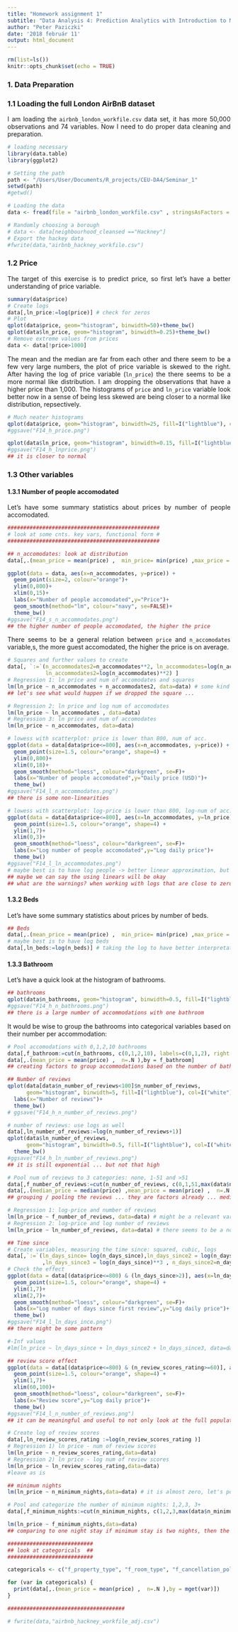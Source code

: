 ```yaml
---
title: "Homework assignment 1"
subtitle: "Data Analysis 4: Prediction Analytics with Introduction to Machine Learning 2017/2018 Winter"
author: "Peter Paziczki"
date: '2018 február 11'
output: html_document
---
```


<style>
body {
text-align: justify}
</style>

```r
rm(list=ls())
knitr::opts_chunk$set(echo = TRUE)
```

### 1. Data Preparation

### 1.1 Loading the full London AirBnB dataset

I am loading the `airbnb_london_workfile.csv` data set, it has more 50,000 observations and 74 variables. Now I need to do proper data cleaning and preparation.

```r
# loading necessary 
library(data.table)
library(ggplot2)

# Setting the path
path <- "/Users/User/Documents/R_projects/CEU-DA4/Seminar_1"
setwd(path)
#getwd()

# Loading the data
data <- fread(file = "airbnb_london_workfile.csv" , stringsAsFactors = F )

# Randomly choosing a borough
# data <- data[neighbourhood_cleansed =="Hackney"]
# Export the hackey data
#fwrite(data,"airbnb_hackney_workfile.csv")
```

### 1.2 Price

The target of this exercise is to predict price, so first let's have a better understanding of price variable.

```r
summary(data$price)
# Create logs
data[,ln_price:=log(price)] # check for zeros
# Plot
qplot(data$price, geom="histogram", binwidth=50)+theme_bw()
qplot(data$ln_price, geom="histogram", binwidth=0.25)+theme_bw()
# Remove extreme values from prices
data <- data[!price>1000]
```

The mean and the median are far from each other and there seem to be a few very large numbers, the plot of price variable is skewed to the right. After having the log of price variable (`ln_price`) the there seems to be a more normal like distribution. I am dropping the observations that have a higher price than 1,000. The histograms of `price` and `ln_price` variable look better now in a sense of being less skewed are being closer to a normal like distribution, repsectively.

```r
# Much neater histograms
qplot(data$price, geom="histogram", binwidth=25, fill=I("lightblue"), col=I("white"))+theme_bw()
#ggsave("F14_h_price.png")

qplot(data$ln_price, geom="histogram", binwidth=0.15, fill=I("lightblue"), col=I("white"))+theme_bw()
#ggsave("F14_h_lnprice.png")
## it is closer to normal
```

### 1.3 Other variables

#### 1.3.1 Number of people accomodated

Let's have some summary statistics about prices by number of people accomodated.

```r
################################################
# look at some cnts. key vars, functional form #
################################################

## n_accomodates: look at distribution
data[,.(mean_price = mean(price) ,  min_price= min(price) ,max_price = max(price),  n=.N ),by = n_accommodates]

ggplot(data = data, aes(x=n_accommodates, y=price)) +
  geom_point(size=2, colour="orange")+
  ylim(0,800)+
  xlim(0,15)+
  labs(x="Number of people accomodated",y="Price")+
  geom_smooth(method="lm", colour="navy", se=FALSE)+
  theme_bw()
#ggsave("F14_s_n_accommodates.png")
## the higher number of people accomodated, the higher the price
```

There seems to be a general relation between `price` and `n_accomodates` variable,s, the more guest accomodated, the higher the price is on average.

```r
# Squares and further values to create
data[, `:=`(n_accommodates2=n_accommodates**2, ln_accommodates=log(n_accommodates) ,
            ln_accommodates2=log(n_accommodates)**2) ]
# Regression 1: ln price and num of accomodates and squares
lm(ln_price ~ n_accommodates + n_accommodates2, data=data) # some kind of negative effect as number of accomodates increases
## let's see what would happen if we dropped the square ...

# Regression 2: ln price and log num of accomodates
lm(ln_price ~ ln_accommodates , data=data)
# Regression 3: ln price and num of accomodates
lm(ln_price ~ n_accommodates, data=data)

# lowess with scatterplot: price is lower than 800, num of acc.
ggplot(data = data[data$price<=800], aes(x=n_accommodates, y=price)) +
  geom_point(size=1.5, colour="orange", shape=4) +
  ylim(0,800)+
  xlim(0,18)+
  geom_smooth(method="loess", colour="darkgreen", se=F)+
  labs(x="Number of people accomodated",y="Daily price (USD)")+
  theme_bw()
#ggsave("F14_l_n_accommodates.png")
## there is some non-linearities

# lowess with scatterplot: log-price is lower than 800, log-num of acc.
ggplot(data = data[data$price<=800], aes(x=ln_accommodates, y=ln_price)) +
  geom_point(size=1.5, colour="orange", shape=4) +
  ylim(1,7)+
  xlim(0,3)+
  geom_smooth(method="loess", colour="darkgreen", se=F)+
  labs(x="Log number of people accomodated",y="Log daily price")+
  theme_bw()
#ggsave("F14_l_ln_accommodates.png")
# maybe best is to have log people -> better linear approximation, but different interpretation!!
## maybe we can say the using linears will be okay
## what are the warnings? when working with logs that are close to zero, there could be problems, but now everything is okay ...
```

#### 1.3.2 Beds

Let's have some summary statistics about prices by number of beds.

```r
## Beds
data[,.(mean_price = mean(price) ,  min_price= min(price) ,max_price = max(price),  n=.N ),by = n_beds]
# maybe best is to have log beds
data[,ln_beds:=log(n_beds)] # taking the log to have better interpretation
```

#### 1.3.3 Bathroom

Let's have a quick look at the histogram of bathrooms.

```r
## bathrooms
qplot(data$n_bathrooms, geom="histogram", binwidth=0.5, fill=I("lightblue"), col=I("white"))+theme_bw()
#ggsave("F14_h_n_bathrooms.png")
## there is a large number of accommodations with one bathroom
```

It would be wise to group the bathrooms into categorical variables based on their number per accommodation:

```r
# Pool accomodations with 0,1,2,10 bathrooms
data[,f_bathroom:=cut(n_bathrooms, c(0,1,2,10), labels=c(0,1,2), right = F)]
data[,.(mean_price = mean(price) ,  n=.N ),by = f_bathroom]
## creating factors to group accommodations based on the number of bathrooms
```

```r
## Number of reviews
qplot(data[data$n_number_of_reviews<100]$n_number_of_reviews,
      geom="histogram", binwidth=5, fill=I("lightblue"), col=I("white"))+ 
  labs(x="Number of reviews")+
  theme_bw()
# ggsave("F14_h_n_number_of_reviews.png")

# number of reviews: use logs as well
data[,ln_number_of_reviews:=log(n_number_of_reviews+1)]
qplot(data$ln_number_of_reviews,
      geom="histogram", binwidth=0.5, fill=I("lightblue"), col=I("white"))+ 
  theme_bw()
#ggsave("F14_h_ln_number_of_reviews.png")
## it is still exponential ... but not that high

# Pool num of reviews to 3 categories: none, 1-51 and >51
data[,f_number_of_reviews:=cut(n_number_of_reviews, c(0,1,51,max(data$n_number_of_reviews)), labels=c(0,1,2), right = F)]
data[,.(median_price = median(price) ,mean_price = mean(price) ,  n=.N ),by = f_number_of_reviews]
## grouping / pooling the reviews ... they are factors already ... median and mean are close to each other

# Regression 1: log-price and number of reviews
lm(ln_price ~ f_number_of_reviews, data=data) # might be a relevant variable ...
# Regression 2: log-price and log number of reviews
lm(ln_price ~ ln_number_of_reviews, data=data) # there seems to be a not so strong connection

## Time since
# Create variables, measuring the time since: squared, cubic, logs
data[,`:=`(ln_days_since= log(n_days_since),ln_days_since2 = log(n_days_since)**2
           ,ln_days_since3 = log(n_days_since)**3 , n_days_since2=n_days_since**2, n_days_since3=n_days_since**3)]
# Check the effect
ggplot(data = data[(data$price<=800) & (ln_days_since>2)], aes(x=ln_days_since , y=ln_price)) +
  geom_point(size=1.5, colour="orange", shape=4) +
  ylim(1,7)+
  xlim(2,7)+
  geom_smooth(method="loess", colour="darkgreen", se=F)+
  labs(x="Log number of days since first review",y="Log daily price")+
  theme_bw()
#ggsave("F14_l_ln_days_ince.png")
## there might be some pattern

#-Inf values
#lm(ln_price ~ ln_days_since + ln_days_since2 + ln_days_since3, data=data)

## review score effect
ggplot(data = data[(data$price<=800) & (n_review_scores_rating>=60)], aes(x=n_review_scores_rating , y=ln_price)) +
  geom_point(size=1.5, colour="orange", shape=4) +
  ylim(1,7)+
  xlim(60,100)+
  geom_smooth(method="loess", colour="darkgreen", se=F)+
  labs(x="Review score",y="Log daily price")+
  theme_bw()
#ggsave("F14_l_n_number_of_reviews.png")
## it can be meaningful and useful to not only look at the full population but subsamples too

# Create log of review scores
data[,ln_review_scores_rating :=log(n_review_scores_rating )]
# Regression 1) ln price - num of review scores
lm(ln_price ~ n_review_scores_rating,data=data) 
# Regression 2) ln price - log num of review scores
lm(ln_price ~ ln_review_scores_rating,data=data) 
#leave as is

## minimum nights
lm(ln_price ~ n_minimum_nights,data=data) # it is almost zero, let's pool the nights and see if it is more meaningful that way

# Pool and categorize the number of minimum nights: 1,2,3, 3+
data[,f_minimum_nights:=cut(n_minimum_nights, c(1,2,3,max(data$n_minimum_nights)), labels=c(1,2,3), right = F)]

lm(ln_price ~ f_minimum_nights,data=data)
## comparing to one night stay if minimum stay is two nights, then the percentage in price with one extra night is going to be larger by 24%

###########################
## look at categoricals  ##
###########################

categoricals <- c("f_property_type", "f_room_type", "f_cancellation_policy", "f_bed_type") # defines already defined as factors

for (var in categoricals) {
  print(data[,.(mean_price = mean(price) ,  n=.N ),by = mget(var)])
}

#####################################

# fwrite(data,"airbnb_hackney_workfile_adj.csv")

```